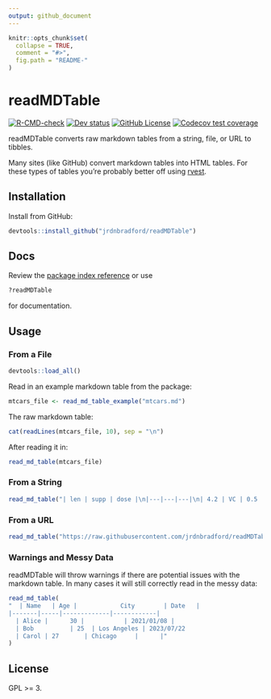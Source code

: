 ```yaml
---
output: github_document
---
```


```r
knitr::opts_chunk$set(
  collapse = TRUE,
  comment = "#>",
  fig.path = "README-"
)
```

# readMDTable
<!-- badges: start -->
[![R-CMD-check](https://github.com/jrdnbradford/readMDTable/actions/workflows/R-CMD-check.yaml/badge.svg)](https://github.com/jrdnbradford/readMDTable/actions/workflows/R-CMD-check.yaml)
[![Dev status](https://img.shields.io/github/r-package/v/jrdnbradford/readMDTable/main?label=Dev%20Version&logo=github&labelColor=3e474f&logoColor=959da5)](https://github.com/jrdnbradford/readMDTable)
[![GitHub License](https://img.shields.io/github/license/jrdnbradford/readMDTable?logo=GNU&label=License)](https://www.gnu.org/licenses/gpl-3.0)
[![Codecov test coverage](https://codecov.io/gh/jrdnbradford/readMDTable/graph/badge.svg)](https://app.codecov.io/gh/jrdnbradford/readMDTable)
<!-- badges: end -->

readMDTable converts raw markdown tables from a string, file, or URL to tibbles. 

Many sites (like GitHub) convert markdown tables into HTML tables. For these types of tables you're probably better off using [rvest](https://rvest.tidyverse.org/).

## Installation

Install from GitHub:
```r
devtools::install_github("jrdnbradford/readMDTable")
```

## Docs

Review the [package index reference](https://jrdnbradford.github.io/readMDTable/reference/index.html) or use
```r
?readMDTable
```
for documentation.

## Usage

### From a File
```r
devtools::load_all()
```

Read in an example markdown table from the package:
```r
mtcars_file <- read_md_table_example("mtcars.md")
```

The raw markdown table:
```r
cat(readLines(mtcars_file, 10), sep = "\n")
```

After reading it in:
```r
read_md_table(mtcars_file)
```

### From a String
```r
read_md_table("| len | supp | dose |\n|---|---|---|\n| 4.2 | VC | 0.5 |")
```

### From a URL
```r
read_md_table("https://raw.githubusercontent.com/jrdnbradford/readMDTable/main/inst/extdata/iris.md")
```

### Warnings and Messy Data
readMDTable will throw warnings if there are potential issues with the markdown table. In many cases it will still correctly read in the messy data:
```r
read_md_table(
"  | Name   | Age |            City        | Date   |
|-------|-----|-------------|------------|
  | Alice |      30 |           | 2021/01/08 |
  | Bob          | 25  | Los Angeles | 2023/07/22      
  | Carol | 27       | Chicago     |      |"
)
```

## License
GPL >= 3.
